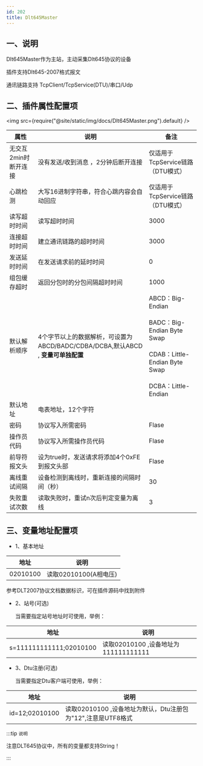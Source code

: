```yaml
---
id: 202
title: Dlt645Master
---
```



## 一、说明

Dlt645Master作为主站，主动采集Dlt645协议的设备

插件支持Dlt645-2007格式报文

通讯链路支持 TcpClient/TcpService(DTU)/串口/Udp

## 二、插件属性配置项

<img src={require("@site/static/img/docs/Dlt645Master.png").default} />

| 属性           |  说明                    | 备注|
| ---------------| --------------------------| ---|
| 无交互2min时断开连接         |  没有发送/收到消息 ，2分钟后断开连接             | 仅适用于TcpService链路（DTU模式）|
| 心跳检测         |  大写16进制字符串，符合心跳内容会自动回应             | 仅适用于TcpService链路（DTU模式）|
| 读写超时时间         | 读写超时时间                | 3000|
| 连接超时时间         | 建立通讯链路的超时时间                | 3000|
| 发送延时时间         | 在发送请求前的延时时间               | 0|
| 组包缓存超时         | 返回分包时的分包间隔超时时间              | 1000 |
| 默认解析顺序         | 4个字节以上的数据解析，可设置为ABCD/BADC/CDBA/DCBA,默认ABCD , **变量可单独配置**|ABCD：Big-Endian<br></br>BADC：Big-Endian Byte Swap<br></br>CDAB：Little-Endian Byte Swap<br></br>DCBA：Little-Endian |
| 默认地址         | 电表地址，12个字符              |  |
| 密码         | 协议写入所需密码              | Flase |
| 操作员代码         | 协议写入所需操作员代码              | Flase |
| 前导符报文头         | 设为true时，发送请求将添加4个0xFE到报文头部              | Flase |
| 离线重试间隔         | 设备检测到离线时，重新连接的间隔时间（秒）              | 30 |
| 失败重试次数         | 读取失败时，重试n次后判定变量为离线              | 3 |


## 三、变量地址配置项

- 1、基本地址


| 地址           |   说明                    |
| ---------------| --------------------------|
| 02010100        |  读取02010100(A相电压)      |

参考DLT2007协议文档数据标识，可在插件源码中找到附件

- 2、站号(可选)

  当需要指定站号地址时可使用，举例：

| 地址           |   说明                    |
| ---------------| --------------------------|
| s=111111111111;02010100        |  读取02010100 ,设备地址为111111111111      |

- 3、Dtu注册(可选)

  当需要指定Dtu客户端可使用，举例：

| 地址           |   说明                    |
| ---------------| --------------------------|
| id=12;02010100         |  读取02010100  ,设备地址为默认，Dtu注册包为"12",注意是UTF8格式        |


:::tip `说明`

 注意DLT645协议中，所有的变量都支持String！

:::

